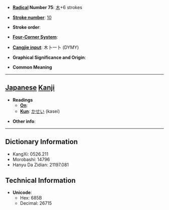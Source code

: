 * '''[[Wiktionary:Chinese radical index| Radical]] Number 75''': [[Wiktionary:Chinese radical index 木|木]]+6 strokes

* '''[[Wiktionary:Chinese total strokes index|Stroke number]]''': [[Wiktionary:Chinese total strokes index 10|10]]

* '''Stroke order''': 

* '''[[Wiktionary:Chinese four corner index|Four-Corner System]]''': 

* '''[[Wiktionary:Chinese Cangjie index|Cangjie input]]''': 木卜一卜 (DYMY)

* '''Graphical Significance and Origin''': 

* '''Common Meaning'''

----

== [[Japanese]] [[Kanji]] ==

* '''Readings'''
** '''[[On]]''': 
** '''[[Kun]]''': [[かせい]] (kasei)

* '''Other info''':  

----

== Dictionary Information ==

* KangXi: 0526.211
* Morobashi: 14796
* Hanyu Da Zidian: 21197.081

== Technical Information ==

* '''Unicode''':
** Hex: 685B
** Decimal: 26715